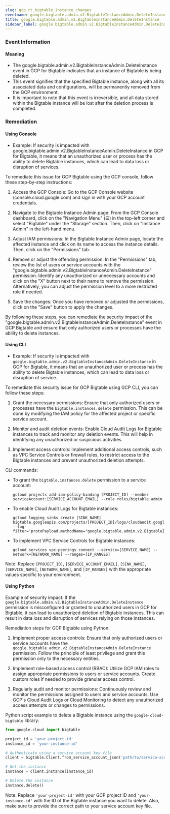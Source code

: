 ```yaml
--- 
slug: gcp_rt_bigtable_instance_changes
eventname: google.bigtable.admin.v2.BigtableInstanceAdmin.DeleteInstance
title: google.bigtable.admin.v2.BigtableInstanceAdmin.DeleteInstance
sidebar_label: google.bigtable.admin.v2.BigtableInstanceAdmin.DeleteInstance
---
```

                       
### Event Information

#### Meaning

- The google.bigtable.admin.v2.BigtableInstanceAdmin.DeleteInstance event in GCP for Bigtable indicates that an instance of Bigtable is being deleted.
- This event signifies that the specified Bigtable instance, along with all its associated data and configurations, will be permanently removed from the GCP environment.
- It is important to note that this event is irreversible, and all data stored within the Bigtable instance will be lost after the deletion process is completed.

### Remediation

#### Using Console

- Example: If security is impacted with google.bigtable.admin.v2.BigtableInstanceAdmin.DeleteInstance in GCP for Bigtable, it means that an unauthorized user or process has the ability to delete Bigtable instances, which can lead to data loss or disruption of services.

To remediate this issue for GCP Bigtable using the GCP console, follow these step-by-step instructions:

1. Access the GCP Console: Go to the GCP Console website (console.cloud.google.com) and sign in with your GCP account credentials.

2. Navigate to the Bigtable Instance Admin page: From the GCP Console dashboard, click on the "Navigation Menu" (☰) in the top-left corner and select "Bigtable" under the "Storage" section. Then, click on "Instance Admin" in the left-hand menu.

3. Adjust IAM permissions: In the Bigtable Instance Admin page, locate the affected instance and click on its name to access the instance details. Then, click on the "Permissions" tab.

4. Remove or adjust the offending permission: In the "Permissions" tab, review the list of users or service accounts with the "google.bigtable.admin.v2.BigtableInstanceAdmin.DeleteInstance" permission. Identify any unauthorized or unnecessary accounts and click on the "X" button next to their name to remove the permission. Alternatively, you can adjust the permission level to a more restricted role if needed.

5. Save the changes: Once you have removed or adjusted the permissions, click on the "Save" button to apply the changes.

By following these steps, you can remediate the security impact of the "google.bigtable.admin.v2.BigtableInstanceAdmin.DeleteInstance" event in GCP Bigtable and ensure that only authorized users or processes have the ability to delete instances.

#### Using CLI

- Example: If security is impacted with `google.bigtable.admin.v2.BigtableInstanceAdmin.DeleteInstance` in GCP for Bigtable, it means that an unauthorized user or process has the ability to delete Bigtable instances, which can lead to data loss or disruption of service.

To remediate this security issue for GCP Bigtable using GCP CLI, you can follow these steps:

1. Grant the necessary permissions: Ensure that only authorized users or processes have the `bigtable.instances.delete` permission. This can be done by modifying the IAM policy for the affected project or specific service account.

2. Monitor and audit deletion events: Enable Cloud Audit Logs for Bigtable instances to track and monitor any deletion events. This will help in identifying any unauthorized or suspicious activities.

3. Implement access controls: Implement additional access controls, such as VPC Service Controls or firewall rules, to restrict access to the Bigtable instances and prevent unauthorized deletion attempts.

CLI commands:

- To grant the `bigtable.instances.delete` permission to a service account:
  ```
  gcloud projects add-iam-policy-binding [PROJECT_ID] --member serviceAccount:[SERVICE_ACCOUNT_EMAIL] --role roles/bigtable.admin
  ```

- To enable Cloud Audit Logs for Bigtable instances:
  ```
  gcloud logging sinks create [SINK_NAME] bigtable.googleapis.com/projects/[PROJECT_ID]/logs/cloudaudit.googleapis.com%2Factivity --log-filter='protoPayload.methodName="google.bigtable.admin.v2.BigtableInstanceAdmin.DeleteInstance"'
  ```

- To implement VPC Service Controls for Bigtable instances:
  ```
  gcloud services vpc-peerings connect --service=[SERVICE_NAME] --network=[NETWORK_NAME] --ranges=[IP_RANGES]
  ```

Note: Replace `[PROJECT_ID]`, `[SERVICE_ACCOUNT_EMAIL]`, `[SINK_NAME]`, `[SERVICE_NAME]`, `[NETWORK_NAME]`, and `[IP_RANGES]` with the appropriate values specific to your environment.

#### Using Python

Example of security impact: If the `google.bigtable.admin.v2.BigtableInstanceAdmin.DeleteInstance` permission is misconfigured or granted to unauthorized users in GCP for Bigtable, it can lead to unauthorized deletion of Bigtable instances. This can result in data loss and disruption of services relying on those instances.

Remediation steps for GCP Bigtable using Python:

1. Implement proper access controls: Ensure that only authorized users or service accounts have the `google.bigtable.admin.v2.BigtableInstanceAdmin.DeleteInstance` permission. Follow the principle of least privilege and grant this permission only to the necessary entities.

2. Implement role-based access control (RBAC): Utilize GCP IAM roles to assign appropriate permissions to users or service accounts. Create custom roles if needed to provide granular access control.

3. Regularly audit and monitor permissions: Continuously review and monitor the permissions assigned to users and service accounts. Use GCP's Cloud Audit Logs or Cloud Monitoring to detect any unauthorized access attempts or changes to permissions.

Python script example to delete a Bigtable instance using the `google-cloud-bigtable` library:

```python
from google.cloud import bigtable

project_id = 'your-project-id'
instance_id = 'your-instance-id'

# Authenticate using a service account key file
client = bigtable.Client.from_service_account_json('path/to/service-account-key.json', admin=True)

# Get the instance
instance = client.instance(instance_id)

# Delete the instance
instance.delete()
```

Note: Replace `'your-project-id'` with your GCP project ID and `'your-instance-id'` with the ID of the Bigtable instance you want to delete. Also, make sure to provide the correct path to your service account key file.


 